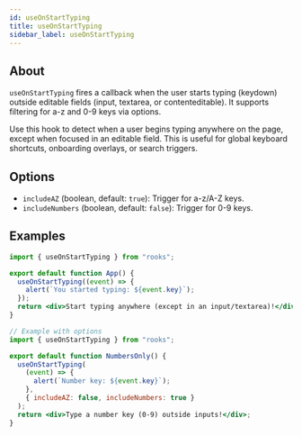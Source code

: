 ```yaml
---
id: useOnStartTyping
title: useOnStartTyping
sidebar_label: useOnStartTyping
---
```


## About

`useOnStartTyping` fires a callback when the user starts typing (keydown) outside editable fields (input, textarea, or contenteditable). It supports filtering for a-z and 0-9 keys via options.

Use this hook to detect when a user begins typing anywhere on the page, except when focused in an editable field. This is useful for global keyboard shortcuts, onboarding overlays, or search triggers.

## Options

- `includeAZ` (boolean, default: `true`): Trigger for a-z/A-Z keys.
- `includeNumbers` (boolean, default: `false`): Trigger for 0-9 keys.

## Examples

```jsx
import { useOnStartTyping } from "rooks";

export default function App() {
  useOnStartTyping((event) => {
    alert(`You started typing: ${event.key}`);
  });
  return <div>Start typing anywhere (except in an input/textarea)!</div>;
}
```

```jsx
// Example with options
import { useOnStartTyping } from "rooks";

export default function NumbersOnly() {
  useOnStartTyping(
    (event) => {
      alert(`Number key: ${event.key}`);
    },
    { includeAZ: false, includeNumbers: true }
  );
  return <div>Type a number key (0-9) outside inputs!</div>;
}
```
